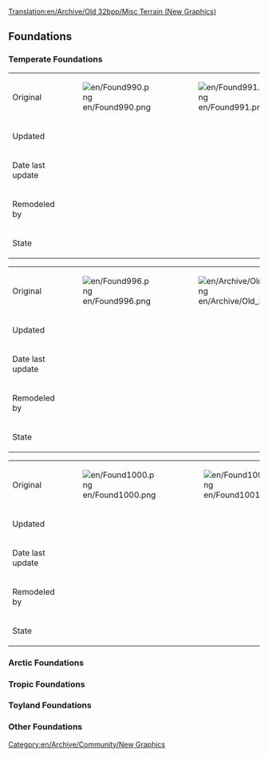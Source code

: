 [[Translation:en/Archive/Old 32bpp/Misc Terrain (New Graphics)]]
==Foundations==
===Temperate Foundations===
{| border=1 style="background:#e7ebff;"
!
! 
!
!
! 
!
!
|-
!Original
|[[File:en/Found990.png]]
|[[File:en/Found991.png]]
|[[File:en/Found992.png]]
|[[File:en/Found993.png]]
|[[File:en/Found994.png]]
|[[File:en/Found995.png]]
|-
!Updated
|
|
|
|
|
|
|-
!Date last update
|
|
|
|
|
|
|-
!Remodeled by
|
|
|
|
|
|
|-
!State
{{en/Archive/Old 32bpp/Unclaimed}}
{{en/Archive/Old 32bpp/Unclaimed}}
{{en/Archive/Old 32bpp/Unclaimed}}
{{en/Archive/Old 32bpp/Unclaimed}}
{{en/Archive/Old 32bpp/Unclaimed}}
{{en/Archive/Old 32bpp/Unclaimed}}
|}

{| border=1 style="background:#e7ebff;"
!
! 
!
!
! 
|-
!Original
|[[File:en/Found996.png]]
|[[File:en/Archive/Old 32bpp/Found997.png]]
|[[File:en/Found998.png]]
|[[File:en/Found999.png]]
|-
!Updated
|
|
|
|
|-
!Date last update
|
|
|
|
|-
!Remodeled by
|
|
|
|
|-
!State
{{en/Archive/Old 32bpp/Unclaimed}}
{{en/Archive/Old 32bpp/Unclaimed}}
{{en/Archive/Old 32bpp/Unclaimed}}
{{en/Archive/Old 32bpp/Unclaimed}}
|}


{| border=1 style="background:#e7ebff;"
!
! 
!
!
! 
|-
!Original
|[[File:en/Found1000.png]]
|[[File:en/Found1001.png]]
|[[File:en/Found1002.png]]
|[[File:en/Found1003.png]]
|-
!Updated
|
|
|
|
|-
!Date last update
|
|
|
|
|-
!Remodeled by
|
|
|
|
|-
!State
{{en/Archive/Old 32bpp/Unclaimed}}
{{en/Archive/Old 32bpp/Unclaimed}}
{{en/Archive/Old 32bpp/Unclaimed}}
{{en/Archive/Old 32bpp/Unclaimed}}
|}
===Arctic Foundations===
===Tropic Foundations===
===Toyland Foundations===
===Other Foundations===
[[Category:en/Archive/Community/New Graphics]]